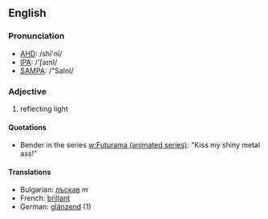 ==English==

===Pronunciation===
*[[w:AHD|AHD]]: /shī'nĭ/
*[[w:IPA|IPA]]: /'ʃaɪnI/
*[[w:SAMPA|SAMPA]]: /"SaInI/

===Adjective===
# reflecting light

====Quotations====
* Bender in the series [[w:Futurama (animated series)]]: "Kiss my shiny metal ass!"

====Translations====

*Bulgarian: [[лъскав]] ''m''
*French: [[brillant]]
*German: [[glänzend]] (1)